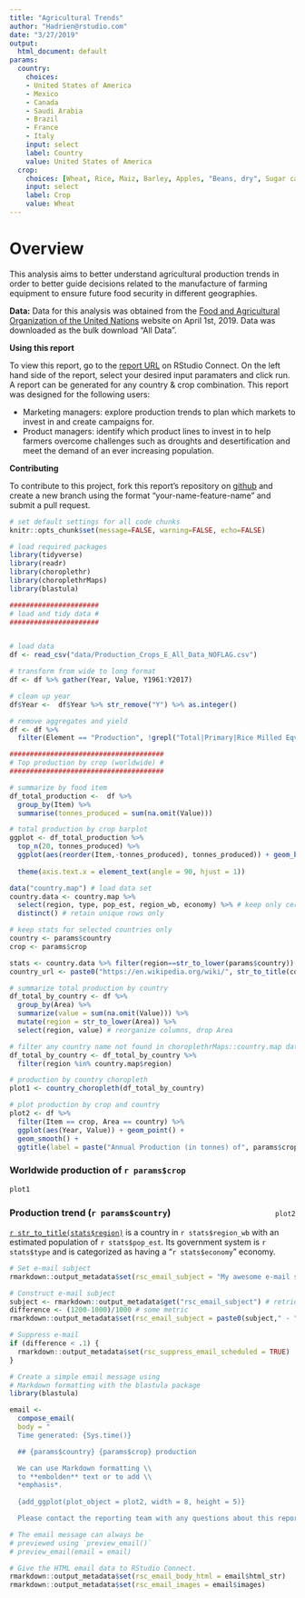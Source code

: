 ```yaml
---
title: "Agricultural Trends"
author: "Hadrien@rstudio.com"
date: "3/27/2019"
output:
  html_document: default
params:
  country:
    choices:
    - United States of America
    - Mexico
    - Canada
    - Saudi Arabia
    - Brazil
    - France
    - Italy
    input: select
    label: Country
    value: United States of America
  crop:
    choices: [Wheat, Rice, Maiz, Barley, Apples, "Beans, dry", Sugar cane, Carrots and turnips, Bananas]
    input: select
    label: Crop
    value: Wheat
---
```


# Overview 

This analysis aims to better understand agricultural production trends in order to better guide decisions related to the manufacture of farming equipment to ensure future food security in different geographies.


**Data:** Data for this analysis was obtained from the [Food and Agricultural Organization of the United Nations](http://www.fao.org/faostat/en/#data/QC) website on April 1st, 2019. Data was downloaded as the bulk download "All Data".

**Using this report** 

To view this report, go to the [report URL](https://colorado.rstudio.com/rsc/agrilculture-trends-paramaterized-with-inputs/) on RStudio Connect. On the left hand side of the report, select your desired input paramaters and click run. A report can be generated for any country & crop combination. This report was designed for the following users: 

- Marketing managers: explore production trends to plan which markets to invest in and create campaigns for. 
- Product managers: identify which product lines to invest in to help farmers overcome challenges such as droughts and desertification and meet the demand of an ever increasing population.

**Contributing** 

To contribute to this project, fork this report's repository on [github](https://github.com/hdykiel/paramaterized-report-agriculture/commits/master) and create a new branch using the format "your-name-feature-name" and submit a pull request.


```r
# set default settings for all code chunks
knitr::opts_chunk$set(message=FALSE, warning=FALSE, echo=FALSE)

# load required packages
library(tidyverse)
library(readr)
library(choroplethr)
library(choroplethrMaps)
library(blastula)
```


```r

######################
# load and tidy data #
######################


# load data
df <- read_csv("data/Production_Crops_E_All_Data_NOFLAG.csv")

# transform from wide to long format
df <- df %>% gather(Year, Value, Y1961:Y2017)

# clean up year
df$Year <-  df$Year %>% str_remove("Y") %>% as.integer()

# remove aggregates and yield
df <- df %>% 
  filter(Element == "Production", !grepl("Total|Primary|Rice Milled Eqv", Item))


```



```r

######################################
# Top production by crop (worldwide) #
######################################

# summarize by food item
df_total_production <-  df %>%
  group_by(Item) %>%
  summarise(tonnes_produced = sum(na.omit(Value)))

# total production by crop barplot
ggplot <- df_total_production %>%
  top_n(20, tonnes_produced) %>%
  ggplot(aes(reorder(Item,-tonnes_produced), tonnes_produced)) + geom_bar(stat =
                                                                            "identity") +
  theme(axis.text.x = element_text(angle = 90, hjust = 1))


```


```r
data("country.map") # load data set
country.data <- country.map %>%
  select(region, type, pop_est, region_wb, economy) %>% # keep only certain metrics
  distinct() # retain unique rows only

# keep stats for selected countries only
country <- params$country
crop <- params$crop

stats <- country.data %>% filter(region==str_to_lower(params$country))
country_url <- paste0("https://en.wikipedia.org/wiki/", str_to_title(country))
```




```r

# summarize total production by country
df_total_by_country <- df %>%
  group_by(Area) %>%
  summarize(value = sum(na.omit(Value))) %>%
  mutate(region = str_to_lower(Area)) %>% 
  select(region, value) # reorganize columns, drop Area

# filter any country name not found in choroplethrMaps::country.map data frame
df_total_by_country <- df_total_by_country %>%
  filter(region %in% country.map$region)

# production by country choropleth
plot1 <- country_choropleth(df_total_by_country)


```


 
```r

# plot production by crop and country
plot2 <- df %>%
  filter(Item == crop, Area == country) %>%
  ggplot(aes(Year, Value)) + geom_point() +
  geom_smooth() +
  ggtitle(label = paste("Annual Production (in tonnes) of", params$crop, "in", params$country))
```


### Worldwide production of `r params$crop`


```r
plot1
```

 

<div style="float:right; margin-left: 10%;">

```r
plot2
```

</div> 

### Production trend (`r params$country`)

 
[`r str_to_title(stats$region)`](`r country_url`) is a country in `r stats$region_wb` with an estimated population of `r stats$pop_est`. Its government system is `r stats$type` and is categorized as having a "`r stats$economy`" economy.



```r

# Set e-mail subject
rmarkdown::output_metadata$set(rsc_email_subject = "My awesome e-mail subject")

# Construct e-mail subject
subject <- rmarkdown::output_metadata$get("rsc_email_subject") # retrieve current email subject
difference <- (1200-1000)/1000 # some metric
rmarkdown::output_metadata$set(rsc_email_subject = paste0(subject," - ", difference*100, "%", " change!"))

# Suppress e-mail
if (difference < .1) {
  rmarkdown::output_metadata$set(rsc_suppress_email_scheduled = TRUE)
}
```




```r

# Create a simple email message using
# Markdown formatting with the blastula package
library(blastula)

email <-
  compose_email(
  body = "
  Time generated: {Sys.time()}

  ## {params$country} {params$crop} production

  We can use Markdown formatting \\
  to **embolden** text or to add \\
  *emphasis*.
  
  {add_ggplot(plot_object = plot2, width = 8, height = 5)}

  Please contact the reporting team with any questions about this report.")

# The email message can always be
# previewed using `preview_email()`
# preview_email(email = email)

# Give the HTML email data to RStudio Connect.
rmarkdown::output_metadata$set(rsc_email_body_html = email$html_str)
rmarkdown::output_metadata$set(rsc_email_images = email$images)


```

